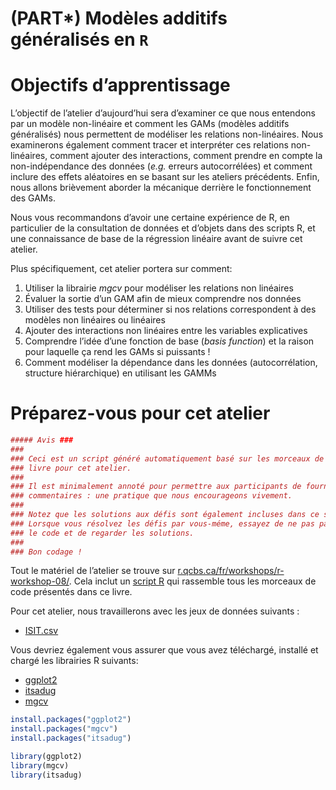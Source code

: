 # (PART\*) Modèles additifs généralisés en `R` {-}

# Objectifs d'apprentissage

L'objectif de l'atelier d'aujourd'hui sera d'examiner
ce que nous entendons par un modèle non-linéaire et comment les GAMs
(modèles additifs généralisés) nous permettent de modéliser les
relations non-linéaires. Nous examinerons également comment tracer et
interpréter ces relations non-linéaires, comment ajouter des
interactions, comment prendre en compte la non-indépendance des données
(*e.g.* erreurs autocorrélées) et comment inclure des effets aléatoires
en se basant sur les ateliers précédents. Enfin, nous allons brièvement
aborder la mécanique derrière le fonctionnement des GAMs.

Nous vous recommandons d'avoir une certaine expérience de R, en particulier de la consultation de données et d'objets dans des scripts R, et une connaissance de base de la régression linéaire avant de suivre cet atelier.

Plus spécifiquement, cet atelier portera sur comment:

1.  Utiliser la librairie *mgcv* pour modéliser les relations non
    linéaires
2.  Évaluer la sortie d'un GAM afin de mieux comprendre nos données
3.  Utiliser des tests pour déterminer si nos relations correspondent à
    des modèles non linéaires ou linéaires
4.  Ajouter des interactions non linéaires entre les variables
    explicatives
5.  Comprendre l'idée d'une fonction de base (*basis function*) et la
    raison pour laquelle ça rend les GAMs si puissants !
6.  Comment modéliser la dépendance dans les données (autocorrélation,
    structure hiérarchique) en utilisant les GAMMs


# Préparez-vous pour cet atelier

```r
##### Avis ###
###                                                                             #
### Ceci est un script généré automatiquement basé sur les morceaux de code du  #
### livre pour cet atelier.                                                     #
###                                                                             #
### Il est minimalement annoté pour permettre aux participants de fournir leurs #
### commentaires : une pratique que nous encourageons vivement.                 #
###                                                                             #
### Notez que les solutions aux défis sont également incluses dans ce script.   #
### Lorsque vous résolvez les défis par vous-méme, essayez de ne pas parcourir  #
### le code et de regarder les solutions.                                       #
###                                                                             # 
### Bon codage !                                                               #

```

Tout le matériel de l'atelier se trouve sur [r.qcbs.ca/fr/workshops/r-workshop-08/](https://r.qcbs.ca/fr/workshops/r-workshop-08/). Cela inclut un [script R](https://r.qcbs.ca/workshop08/book-fr/workshop08-script-fr.R) qui rassemble tous les morceaux de code présentés dans ce livre.

Pour cet atelier, nous travaillerons avec les jeux de données suivants :

* [ISIT.csv](https://r.qcbs.ca/workshop08/pres-en/data/ISIT.csv) 

Vous devriez également vous assurer que vous avez téléchargé, installé et chargé les librairies R suivants:

* [ggplot2](https://cran.r-project.org/package=ggplot2)
* [itsadug](https://cran.r-project.org/package=itsadug)
* [mgcv](https://cran.r-project.org/package=mgcv)

```r
install.packages("ggplot2")
install.packages("mgcv")
install.packages("itsadug")

library(ggplot2)
library(mgcv)
library(itsadug)
```
